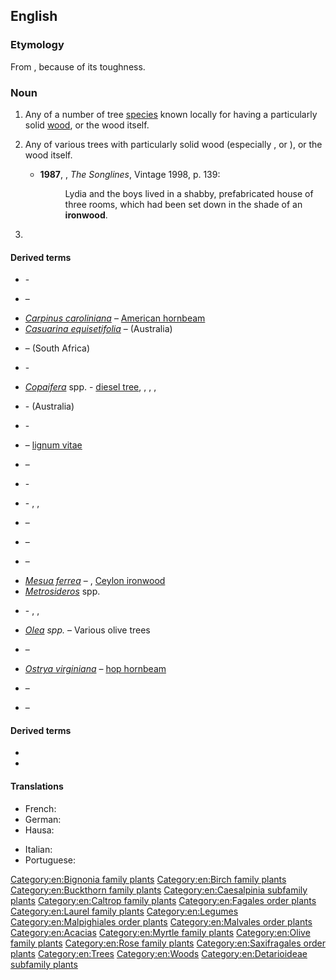 ==English==
{{wikipedia}}

===Etymology===
From {{compound|en|iron|wood}}, because of its toughness.

===Noun===
{{en-noun|~}}

# Any of a number of tree [[species]] known locally for having a particularly solid [[wood]], or the wood itself.
# {{lb|en|AU}} Any of various trees with particularly solid wood (especially {{taxlink|Acacia esthrophiolata|species}}, {{taxlink|Acacia excelsa|species}} or {{taxlink|Erythrophleum chlorostachys|species}}), or the wood itself.
#*'''1987''', {{w|Bruce Chatwin}}, ''The Songlines'', Vintage 1998, p. 139:
#*:Lydia and the boys lived in a shabby, prefabricated house of three rooms, which had been set down in the shade of an '''ironwood'''.
# {{taxlink|Cyrilla racemiflora|species|ver=220821}} 

====Derived terms====
* {{taxlink|Acacia estrophiolata|species}} - {{vern|southern ironwood}}
* {{taxlink|Androstachys johnsonii|species}} – {{vern|Lebombo ironwood}}
* ''[[Carpinus caroliniana]]'' – [[American hornbeam]]
* ''[[Casuarina equisetifolia]]'' – {{vern|common ironwood}} (Australia)
* {{taxlink|Chionanthus foveolatus|species}} – {{vern|pock ironwood}} (South Africa)
* {{taxlink|Choricarpia subargentea|species}} - {{vern|giant ironwood}}
* ''[[Copaifera]]'' spp. - [[diesel tree]], {{vern|kerosene tree}}, {{vern|kupa'y}}, {{vern|cabismo}}, {{vern|copaúva}}
* {{taxlink|Erythrophleum chlorostachys|species}} - {{vern|Cooktown ironwood}} (Australia)
* {{taxlink|Eusideroxylon zwageri|species}} - {{vern|Borneo ironwood}}
* {{taxlink|Guaiacum officinale|species}} – [[lignum vitae]]
* {{taxlink|Guaiacum sanctum|species}} – {{vern|holywood}}
* {{taxlink|Holodiscus discolor|species}} - {{vern|creambrush}}
* {{taxlink|Hopea odorata|species}} - {{vern|white thingan}}, {{vern|Ceylon ironwood}}, {{vern|Malabar ironwood}}
* {{taxlink|Krugiodendron ferreum|species}} – {{vern|black ironwood}}
* {{taxlink|Lyonothamnus floribundus|species}} – {{vern|Lyon tree}}
* {{taxlink|Lyonothamnus lyonii|species}} – {{vern|Catalina ironwood}}
* ''[[Mesua ferrea]]'' – {{vern|rose chestnut}}, [[Ceylon ironwood]]
* ''[[Metrosideros]]'' spp.
* {{taxlink|Nestegis apetala|species}} - {{vern|coastal maire}}, {{vern|broad-leaved maire}}, {{vern|broad-leaved ironwood}}
* ''[[Olea]] spp.'' – Various olive trees
* {{taxlink|Olneya tesota|species}} – {{vern|desert ironwood}}
* ''[[Ostrya virginiana]]'' – [[hop hornbeam]]
* {{taxlink|Parrotia persica|species}} – {{vern|Persian ironwood}}
* {{taxlink|Tabebuia serratifolia|species}} – {{vern|yellow poui}}

====Derived terms====
* {{l|en|bastard ironwood}}
* {{l|en|Philippine ironwood}}

====Translations====
{{trans-top|any of a number of tree species known for having a particularly solid wood}}
* French: {{t+|fr|bois de fer|m}}
* German: {{t+|de|Eisenholz}}
* Hausa: {{t+|ha|kirni}}
{{trans-mid}}
* Italian: {{t|it|legno ferro|m}}
* Portuguese: {{t+|pt|pau-ferro|m}}
{{trans-bottom}}

[[Category:en:Bignonia family plants]]
[[Category:en:Birch family plants]]
[[Category:en:Buckthorn family plants]]
[[Category:en:Caesalpinia subfamily plants]]
[[Category:en:Caltrop family plants]]
[[Category:en:Fagales order plants]]
[[Category:en:Laurel family plants]]
[[Category:en:Legumes]]
[[Category:en:Malpighiales order plants]]
[[Category:en:Malvales order plants]]
[[Category:en:Acacias]]
[[Category:en:Myrtle family plants]]
[[Category:en:Olive family plants]]
[[Category:en:Rose family plants]]
[[Category:en:Saxifragales order plants]]
[[Category:en:Trees]]
[[Category:en:Woods]]
[[Category:en:Detarioideae subfamily plants]]